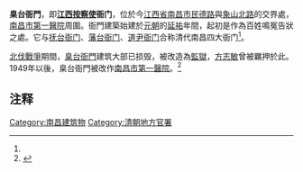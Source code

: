 '''臬台衙門'''，即'''[[江西按察使|江西按察使]]衙门'''，位於今[[江西省|江西省]][[南昌市|南昌市]][[民德路|民德路]]與[[象山北路|象山北路]]的交界處，[[南昌市第一醫院|南昌市第一醫院]]周圍。衙門建築始建於[[元朝|元朝]]的[[延祐|延祐]]年間，起初是作為百姓鳴冤告狀之處。它与[[撫台衙門_(南昌)|抚台衙门]]、[[江西布政使司衙門|藩台衙门]]、[[道尹衙門_(南昌)|道尹衙门]]合称清代南昌四大衙门<ref name="a1"/>。

[[北伐戰爭|北伐戰爭]]期間，[[臬台|臬台]][[衙門|衙門]]建筑大部已损毁，被改造為[[監獄|監獄]]，[[方志敏|方志敏]]曾被羈押於此。1949年以後，臬台衙門被改作[[南昌市第一醫院|南昌市第一醫院]]。<ref name="a1">{{Cite web |url=https://jiangxi.jxnews.com.cn/system/2013/12/11/012854532.shtml |title=解密清代南昌的四大衙门|accessdate=2022-04-03 |author= |date=2013-12-13 |work=编辑：邱虎 |publisher=江西新闻网，来源：江西晨报 |language=Zh-hans }}</ref>

== 注释 ==
{{Reflist}}

{{老南昌}}

[[Category:南昌建筑物|Category:南昌建筑物]]
[[Category:清朝地方官署|Category:清朝地方官署]]